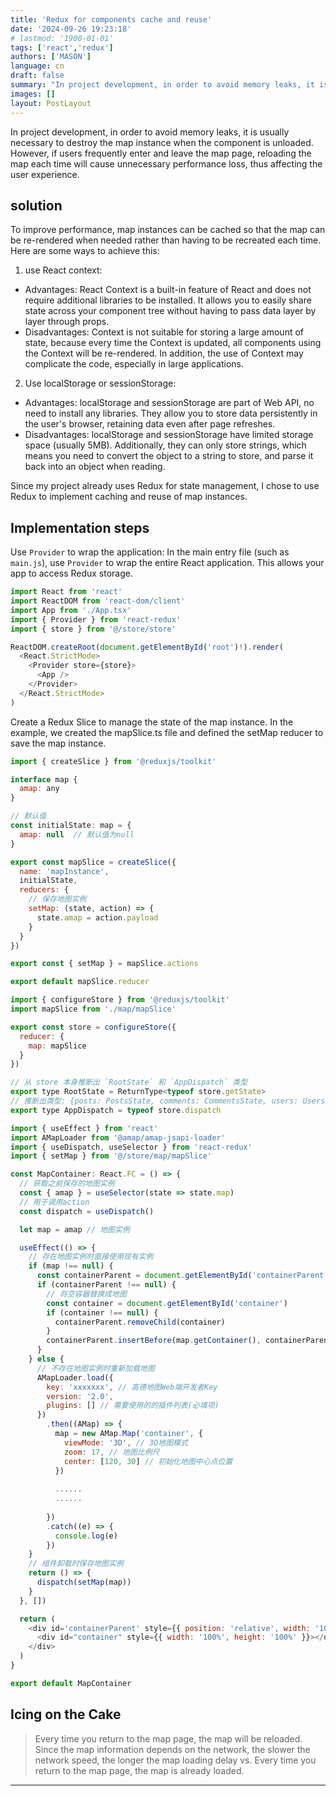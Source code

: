 ```yaml
---
title: 'Redux for components cache and reuse'
date: '2024-09-26 19:23:18'
# lastmod: '1900-01-01'
tags: ['react','redux']
authors: ['MASON']
language: cn
draft: false
summary: "In project development, in order to avoid memory leaks, it is usually necessary to destroy the map instance when the component is unloaded. However, if users frequently enter and leave the map page, reloading the map each time will cause unnecessary performance loss, thus affecting the user experience."
images: []
layout: PostLayout
---
```


In project development, in order to avoid memory leaks, it is usually necessary to destroy the map instance when the component is unloaded. However, if users frequently enter and leave the map page, reloading the map each time will cause unnecessary performance loss, thus affecting the user experience.



## solution

To improve performance, map instances can be cached so that the map can be re-rendered when needed rather than having to be recreated each time. Here are some ways to achieve this:

1. use React context:
- Advantages: React Context is a built-in feature of React and does not require additional libraries to be installed. It allows you to easily share state across your component tree without having to pass data layer by layer through props.
- Disadvantages: Context is not suitable for storing a large amount of state, because every time the Context is updated, all components using the Context will be re-rendered. In addition, the use of Context may complicate the code, especially in large applications.

2. Use localStorage or sessionStorage:

- Advantages: localStorage and sessionStorage are part of Web API, no need to install any libraries. They allow you to store data persistently in the user's browser, retaining data even after page refreshes.
- Disadvantages: localStorage and sessionStorage have limited storage space (usually 5MB). Additionally, they can only store strings, which means you need to convert the object to a string to store, and parse it back into an object when reading.

Since my project already uses Redux for state management, I chose to use Redux to implement caching and reuse of map instances.

## Implementation steps

Use `Provider` to wrap the application: In the main entry file (such as `main.js`), use `Provider` to wrap the entire React application. This allows your app to access Redux storage.

```js
import React from 'react'
import ReactDOM from 'react-dom/client'
import App from './App.tsx'
import { Provider } from 'react-redux'
import { store } from '@/store/store'

ReactDOM.createRoot(document.getElementById('root')!).render(
  <React.StrictMode>
    <Provider store={store}>
      <App />
    </Provider>
  </React.StrictMode>
)

```

Create a Redux Slice to manage the state of the map instance. In the example, we created the mapSlice.ts file and defined the setMap reducer to save the map instance.

```js
import { createSlice } from '@reduxjs/toolkit'

interface map {
  amap: any
}

// 默认值
const initialState: map = {
  amap: null  // 默认值为null
}

export const mapSlice = createSlice({
  name: 'mapInstance',
  initialState,
  reducers: {
    // 保存地图实例
    setMap: (state, action) => {
      state.amap = action.payload
    }
  }
})

export const { setMap } = mapSlice.actions

export default mapSlice.reducer

```
```js
import { configureStore } from '@reduxjs/toolkit'
import mapSlice from './map/mapSlice'

export const store = configureStore({
  reducer: {
    map: mapSlice
  }
})

// 从 store 本身推断出 `RootState` 和 `AppDispatch` 类型
export type RootState = ReturnType<typeof store.getState>
// 推断出类型: {posts: PostsState, comments: CommentsState, users: UsersState}
export type AppDispatch = typeof store.dispatch

```

```js
import { useEffect } from 'react'
import AMapLoader from '@amap/amap-jsapi-loader'
import { useDispatch, useSelector } from 'react-redux'
import { setMap } from '@/store/map/mapSlice'

const MapContainer: React.FC = () => {
  // 获取之前保存的地图实例
  const { amap } = useSelector(state => state.map)
  // 用于调用action
  const dispatch = useDispatch()

  let map = amap // 地图实例

  useEffect(() => {
    // 存在地图实例时直接使用现有实例
    if (map !== null) {
      const containerParent = document.getElementById('containerParent')
      if (containerParent !== null) {
        // 将空容器替换成地图
        const container = document.getElementById('container')
        if (container !== null) {
          containerParent.removeChild(container)
        }
        containerParent.insertBefore(map.getContainer(), containerParent.firstChild)
      }
    } else {
      // 不存在地图实例时重新加载地图
      AMapLoader.load({
        key: 'xxxxxxx', // 高德地图Web端开发者Key
        version: '2.0',
        plugins: [] // 需要使用的的插件列表(必填项)
      })
        .then((AMap) => {
          map = new AMap.Map('container', {
            viewMode: '3D', // 3D地图模式
            zoom: 17, // 地图比例尺
            center: [120, 30] // 初始化地图中心点位置
          })
          
          ......
          ......
          
        })
        .catch((e) => {
          console.log(e)
        })
    }
    // 组件卸载时保存地图实例
    return () => {
      dispatch(setMap(map))
    }
  }, [])

  return (
    <div id='containerParent' style={{ position: 'relative', width: '100%', height: 'calc(100vh - 64px)' }}>
      <div id="container" style={{ width: '100%', height: '100%' }}></div>
    </div>
  )
}

export default MapContainer

```


## Icing on the Cake



> Every time you return to the map page, the map will be reloaded. Since the map information depends on the network, the slower the network speed, the longer the map loading delay vs. Every time you return to the map page, the map is already loaded.
---